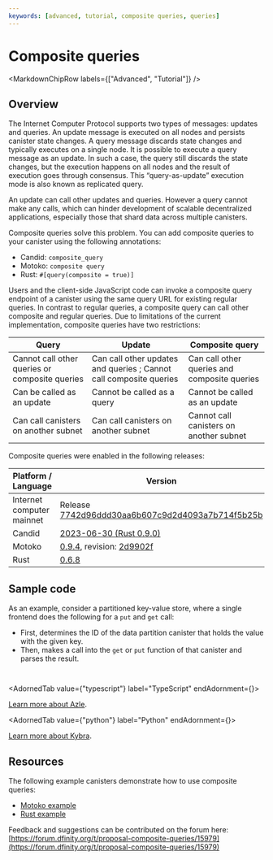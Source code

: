 ```yaml
---
keywords: [advanced, tutorial, composite queries, queries]
---
```



# Composite queries

<MarkdownChipRow labels={["Advanced", "Tutorial"]} />

## Overview
The Internet Computer Protocol supports two types of messages: updates and queries. An update message is executed on all nodes and persists canister state changes. A query message discards state changes and typically executes on a single node. It is possible to execute a query message as an update. In such a case, the query still discards the state changes, but the execution happens on all nodes and the result of execution goes through consensus. This “query-as-update” execution mode is also known as replicated query.

An update can call other updates and queries. However a query cannot make any calls, which can hinder development of scalable decentralized applications, especially those that shard data across multiple canisters.

Composite queries solve this problem. You can add composite queries to your canister using the following annotations:

 * Candid: `composite_query`
 * Motoko: `composite query`
 * Rust: `#[query(composite = true)]`

Users and the client-side JavaScript code can invoke a composite query endpoint of a canister using the same query URL for existing regular queries. In contrast to regular queries, a composite query can call other composite and regular queries. Due to limitations of the current implementation, composite queries have two restrictions:

| Query | Update | Composite query |
|--------|--------|----------------|
| Cannot call other queries or composite queries| Can call other updates and queries ; Cannot call composite queries| Can call other queries and composite queries |
| Can be called as an update | Cannot be called as a query | Cannot be called as an update |
| Can call canisters on another subnet | Can call canisters on another subnet | Cannot call canisters on another subnet |


Composite queries were enabled in the following releases:

| Platform / Language        | Version |
| -------------------------- | ------- |
| Internet computer mainnet  | Release [7742d96ddd30aa6b607c9d2d4093a7b714f5b25b](https://nns.ic0.app/proposal/?u=qoctq-giaaa-aaaaa-aaaea-cai&proposal=123311)     |
| Candid                     | [2023-06-30 (Rust 0.9.0)](https://github.com/dfinity/candid/blob/master/Changelog.md#2023-06-30-rust-090)     |
| Motoko                     | [0.9.4](https://github.com/dfinity/motoko/releases/tag/0.9.4), revision: [2d9902f](https://github.com/dfinity/motoko/commit/2d9902fb75bb04e377c28913c311aa2be373e159)    |
| Rust                       | [0.6.8](https://github.com/dfinity/cdk-rs/blob/219ae179b9c5ef0ebfff20b926a90f6624ebe704/src/ic-cdk/CHANGELOG.md#068---2022-11-28)    |


## Sample code
As an example, consider a partitioned key-value store, where a single frontend does the following for a `put` and `get` call:

- First, determines the ID of the data partition canister that holds the value with the given key.
- Then, makes a call into the `get` or `put` function of that canister and parses the result.

<AdornedTabs groupId="language">
<TabItem value="motoko" label="Motoko" default>

```motoko no-repl file=../../../references/samples/motoko/composite_query/src/map/Map.mo
```

</TabItem>
<TabItem value="rust" label="Rust">

```rust file=../../../references/samples/rust/composite_query/src/kv_frontend/lib.rs
```
</TabItem>

<AdornedTab value={"typescript"} label="TypeScript" endAdornment={<BetaChip />}>

[Learn more about Azle](https://demergent-labs.github.io/azle/the_azle_book.html).

</AdornedTab>

<AdornedTab value={"python"} label="Python" endAdornment={<BetaChip />}>

[Learn more about Kybra](https://demergent-labs.github.io/kybra/).

</AdornedTab>
</AdornedTabs>

## Resources
The following example canisters demonstrate how to use composite queries:

 * [Motoko example](https://github.com/dfinity/examples/tree/master/motoko/composite_query)
 * [Rust example](https://github.com/dfinity/examples/tree/master/rust/composite_query)

Feedback and suggestions can be contributed on the forum here: [https://forum.dfinity.org/t/proposal-composite-queries/15979](https://forum.dfinity.org/t/proposal-composite-queries/15979)
